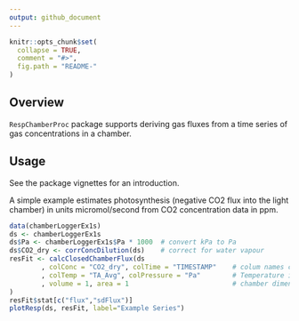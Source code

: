 ```yaml
---
output: github_document
---
```


<!-- 
README.md is generated from README.Rmd. Please edit that file
knitr::knit("README.Rmd") 
-->


```r
knitr::opts_chunk$set(
  collapse = TRUE,
  comment = "#>",
  fig.path = "README-"
)
```

<!-- 
[![CRAN_Status_Badge](http://www.r-pkg.org/badges/version/logitnorm)](http://cran.r-project.org/package=logitnorm)
-->



## Overview

`RespChamberProc` package supports deriving gas fluxes from a time series of gas
concentrations in a chamber.

<!-- 
## Installation
```r
# From CRAN
install.packages("logitnorm")

# Or the the development version from GitHub:
# install.packages("devtools")
devtools::install_github("bgctw/logitnorm")
```
-->


## Usage

See the package vignettes for an introduction.

A simple example estimates photosynthesis (negative CO2 flux into the
light chamber) in units micromol/second from CO2 concentration data in ppm.
 
```r
data(chamberLoggerEx1s)
ds <- chamberLoggerEx1s
ds$Pa <- chamberLoggerEx1s$Pa * 1000  # convert kPa to Pa
ds$CO2_dry <- corrConcDilution(ds)    # correct for water vapour
resFit <- calcClosedChamberFlux(ds
		, colConc = "CO2_dry", colTime = "TIMESTAMP"	# colum names conc ~ timeInSeconds
		, colTemp = "TA_Avg", colPressure = "Pa"		# Temperature in K, Pressure in Pa
		, volume = 1, area = 1						    # chamber dimensions m3 and m2
)
resFit$stat[c("flux","sdFlux")]
plotResp(ds, resFit, label="Example Series")
```
